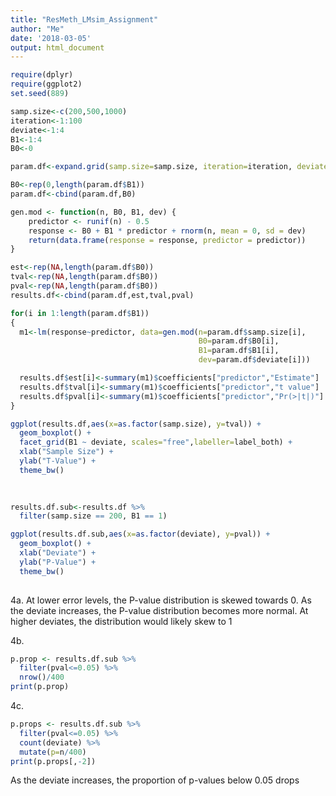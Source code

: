 ```yaml
---
title: "ResMeth_LMsim_Assignment"
author: "Me"
date: '2018-03-05'
output: html_document
---
```

```r
require(dplyr)
require(ggplot2)
set.seed(889)
```

```r
samp.size<-c(200,500,1000)
iteration<-1:100
deviate<-1:4
B1<-1:4
B0<-0

param.df<-expand.grid(samp.size=samp.size, iteration=iteration, deviate=deviate, B1=B1)

B0<-rep(0,length(param.df$B1))
param.df<-cbind(param.df,B0)
```

```r
gen.mod <- function(n, B0, B1, dev) {
    predictor <- runif(n) - 0.5
    response <- B0 + B1 * predictor + rnorm(n, mean = 0, sd = dev)
    return(data.frame(response = response, predictor = predictor))
}
```

```r

est<-rep(NA,length(param.df$B0))
tval<-rep(NA,length(param.df$B0))
pval<-rep(NA,length(param.df$B0))
results.df<-cbind(param.df,est,tval,pval)

for(i in 1:length(param.df$B1))
{
  m1<-lm(response~predictor, data=gen.mod(n=param.df$samp.size[i],
                                          B0=param.df$B0[i],
                                          B1=param.df$B1[i],
                                          dev=param.df$deviate[i]))

  results.df$est[i]<-summary(m1)$coefficients["predictor","Estimate"]
  results.df$tval[i]<-summary(m1)$coefficients["predictor","t value"]
  results.df$pval[i]<-summary(m1)$coefficients["predictor","Pr(>|t|)"]
}
```

```r
ggplot(results.df,aes(x=as.factor(samp.size), y=tval)) +
  geom_boxplot() +
  facet_grid(B1 ~ deviate, scales="free",labeller=label_both) +
  xlab("Sample Size") +
  ylab("T-Value") +
  theme_bw()
    
  
```
```r
results.df.sub<-results.df %>%
  filter(samp.size == 200, B1 == 1)

ggplot(results.df.sub,aes(x=as.factor(deviate), y=pval)) +
  geom_boxplot() +
  xlab("Deviate") +
  ylab("P-Value") +
  theme_bw()
    
```
4a. At lower error levels, the P-value distribution is skewed towards 0. 
As the deviate increases, the P-value distribution becomes more normal.
At higher deviates, the distribution would likely skew to 1

4b.
```r
p.prop <- results.df.sub %>%
  filter(pval<=0.05) %>%
  nrow()/400
print(p.prop)
```
4c.
```r
p.props <- results.df.sub %>%
  filter(pval<=0.05) %>%
  count(deviate) %>%
  mutate(p=n/400)
print(p.props[,-2])
```
As the deviate increases, the proportion of p-values below 0.05 drops
